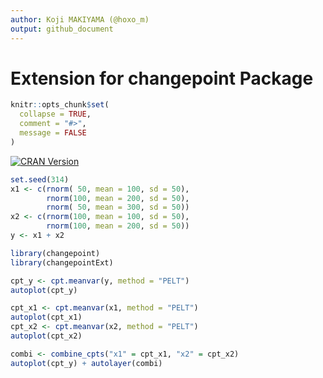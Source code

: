 ```yaml
---
author: Koji MAKIYAMA (@hoxo_m)
output: github_document
---
```


# Extension for changepoint Package

<!-- README.md is generated from README.Rmd. Please edit that file -->

```r
knitr::opts_chunk$set(
  collapse = TRUE,
  comment = "#>",
  message = FALSE
)
```

[![CRAN Version](http://www.r-pkg.org/badges/version/changepointExt)](https://cran.r-project.org/package=changepointExt)

```r
set.seed(314)
x1 <- c(rnorm( 50, mean = 100, sd = 50),
        rnorm(100, mean = 200, sd = 50),
        rnorm( 50, mean = 300, sd = 50))
x2 <- c(rnorm(100, mean = 100, sd = 50),
        rnorm(100, mean = 200, sd = 50))
y <- x1 + x2

library(changepoint)
library(changepointExt)

cpt_y <- cpt.meanvar(y, method = "PELT")
autoplot(cpt_y)

cpt_x1 <- cpt.meanvar(x1, method = "PELT")
autoplot(cpt_x1)
cpt_x2 <- cpt.meanvar(x2, method = "PELT")
autoplot(cpt_x2)

combi <- combine_cpts("x1" = cpt_x1, "x2" = cpt_x2)
autoplot(cpt_y) + autolayer(combi)
```
